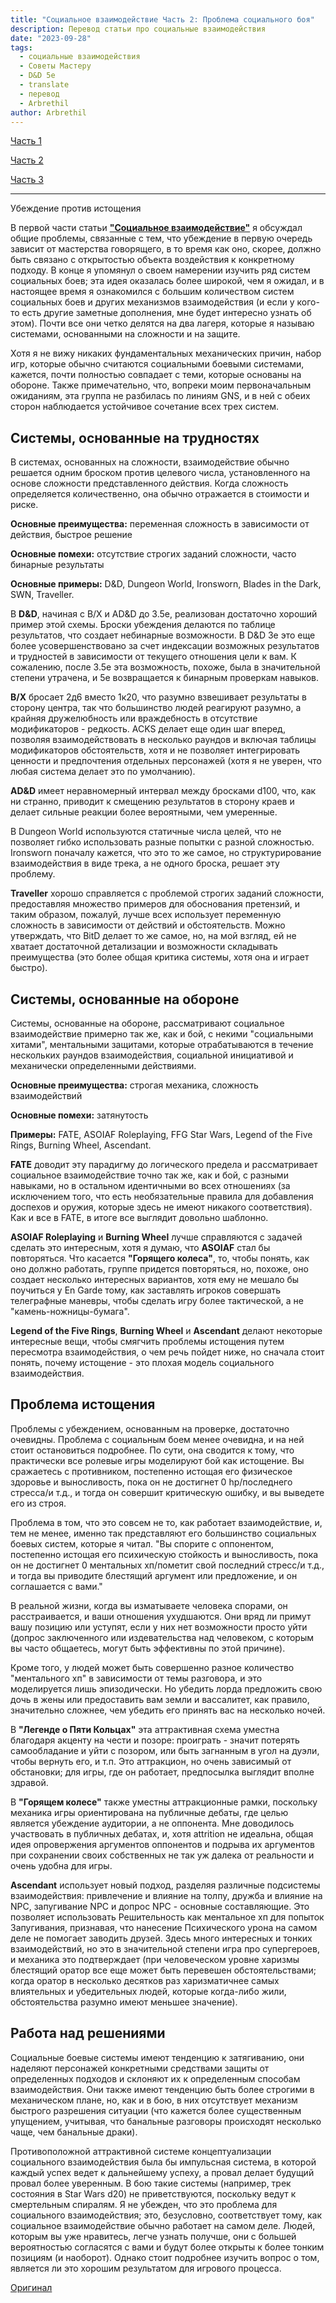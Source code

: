 ```yaml
---
title: "Социальное взаимодействие Часть 2: Проблема социального боя"
description: Перевод статьи про социальные взаимодействия
date: "2023-09-28"
tags:
  - социальные взаимодействия
  - Советы Мастеру
  - D&D 5e
  - translate
  - перевод
  - Arbrethil
author: Arbrethil
---
```


[Часть 1](/posts/translations/arbrethil-social-interactions-1)

[Часть 2](/posts/translations/arbrethil-social-interactions-2)

[Часть 3](/posts/translations/arbrethil-social-interactions-3)

---

Убеждение против истощения

В первой части статьи [**"Социальное взаимодействие"**](/posts/translations/arbrethil-social-interactions-1) я обсуждал общие проблемы, связанные с тем, что убеждение в первую очередь зависит от мастерства говорящего, в то время как оно, скорее, должно быть связано с открытостью объекта воздействия к конкретному подходу. В конце я упомянул о своем намерении изучить ряд систем социальных боев; эта идея оказалась более широкой, чем я ожидал, и в настоящее время я ознакомился с большим количеством систем социальных боев и других механизмов взаимодействия (и если у кого-то есть другие заметные дополнения, мне будет интересно узнать об этом). Почти все они четко делятся на два лагеря, которые я называю системами, основанными на сложности и на защите.

Хотя я не вижу никаких фундаментальных механических причин, набор игр, которые обычно считаются социальными боевыми системами, кажется, почти полностью совпадает с теми, которые основаны на обороне. Также примечательно, что, вопреки моим первоначальным ожиданиям, эта группа не разбилась по линиям GNS, и в ней с обеих сторон наблюдается устойчивое сочетание всех трех систем.

## Системы, основанные на трудностях

В системах, основанных на сложности, взаимодействие обычно решается одним броском против целевого числа, установленного на основе сложности представленного действия. Когда сложность определяется количественно, она обычно отражается в стоимости и риске.

**Основные преимущества:** переменная сложность в зависимости от действия, быстрое решение

**Основные помехи:** отсутствие строгих заданий сложности, часто бинарные результаты

**Основные примеры:** D&D, Dungeon World, Ironsworn, Blades in the Dark, SWN, Traveller.

В **D&D**, начиная с B/X и AD&D до 3.5e, реализован достаточно хороший пример этой схемы. Броски убеждения делаются по таблице результатов, что создает небинарные возможности. В D&D 3e это еще более усовершенствовано за счет индексации возможных результатов и трудностей в зависимости от текущего отношения цели к вам. К сожалению, после 3.5e эта возможность, похоже, была в значительной степени утрачена, и 5e возвращается к бинарным проверкам навыков.

**B/X** бросает 2д6 вместо 1к20, что разумно взвешивает результаты в сторону центра, так что большинство людей реагируют разумно, а крайняя дружелюбность или враждебность в отсутствие модификаторов - редкость. ACKS делает еще один шаг вперед, позволяя взаимодействовать в несколько раундов и включая таблицы модификаторов обстоятельств, хотя и не позволяет интегрировать ценности и предпочтения отдельных персонажей (хотя я не уверен, что любая система делает это по умолчанию).

**AD&D** имеет неравномерный интервал между бросками d100, что, как ни странно, приводит к смещению результатов в сторону краев и делает сильные реакции более вероятными, чем умеренные.

В Dungeon World используются статичные числа целей, что не позволяет гибко использовать разные попытки с разной сложностью. Ironsworn поначалу кажется, что это то же самое, но структурирование взаимодействия в виде трека, а не одного броска, решает эту проблему.

**Traveller** хорошо справляется с проблемой строгих заданий сложности, предоставляя множество примеров для обоснования претензий, и таким образом, пожалуй, лучше всех использует переменную сложность в зависимости от действий и обстоятельств. Можно утверждать, что BitD делает то же самое, но, на мой взгляд, ей не хватает достаточной детализации и возможности складывать преимущества (это более общая критика системы, хотя она и играет быстро).

## Системы, основанные на обороне

Системы, основанные на обороне, рассматривают социальное взаимодействие примерно так же, как и бой, с некими "социальными хитами", ментальными защитами, которые отрабатываются в течение нескольких раундов взаимодействия, социальной инициативой и механически определенными действиями.

**Основные преимущества:** строгая механика, сложность взаимодействий

**Основные помехи:** затянутость

**Примеры:** FATE, ASOIAF Roleplaying, FFG Star Wars, Legend of the Five Rings, Burning Wheel, Ascendant.

**FATE** доводит эту парадигму до логического предела и рассматривает социальное взаимодействие точно так же, как и бой, с разными навыками, но в остальном идентичными во всех отношениях (за исключением того, что есть необязательные правила для добавления доспехов и оружия, которые здесь не имеют никакого соответствия). Как и все в FATE, в итоге все выглядит довольно шаблонно.

**ASOIAF Roleplaying** и **Burning Wheel** лучше справляются с задачей сделать это интересным, хотя я думаю, что **ASOIAF** стал бы повторяться. Что касается **"Горящего колеса"**, то, чтобы понять, как оно должно работать, группе придется повторяться, но, похоже, оно создает несколько интересных вариантов, хотя ему не мешало бы поучиться у En Garde тому, как заставлять игроков совершать телеграфные маневры, чтобы сделать игру более тактической, а не "камень-ножницы-бумага".

**Legend of the Five Rings**, **Burning Wheel** и **Ascendant** делают некоторые интересные вещи, чтобы смягчить проблемы истощения путем пересмотра взаимодействия, о чем речь пойдет ниже, но сначала стоит понять, почему истощение - это плохая модель социального взаимодействия.

## Проблема истощения

Проблемы с убеждением, основанным на проверке, достаточно очевидны. Проблема с социальным боем менее очевидна, и на ней стоит остановиться подробнее. По сути, она сводится к тому, что практически все ролевые игры моделируют бой как истощение. Вы сражаетесь с противником, постепенно истощая его физическое здоровье и выносливость, пока он не достигнет 0 hp/последнего стресса/и т.д., и тогда он совершит критическую ошибку, и вы выведете его из строя.

Проблема в том, что это совсем не то, как работает взаимодействие, и, тем не менее, именно так представляют его большинство социальных боевых систем, которые я читал. "Вы спорите с оппонентом, постепенно истощая его психическую стойкость и выносливость, пока он не достигнет 0 ментальных хп/пометит свой последний стресс/и т.д., и тогда вы приводите блестящий аргумент или предложение, и он соглашается с вами."

В реальной жизни, когда вы изматываете человека спорами, он расстраивается, и ваши отношения ухудшаются. Они вряд ли примут вашу позицию или уступят, если у них нет возможности просто уйти (допрос заключенного или издевательства над человеком, с которым вы часто общаетесь, могут быть эффективны по этой причине).

Кроме того, у людей может быть совершенно разное количество "ментального хп" в зависимости от темы разговора, и это моделируется лишь эпизодически. Но убедить лорда предложить свою дочь в жены или предоставить вам земли и вассалитет, как правило, значительно сложнее, чем убедить его принять вас на несколько ночей.

В **"Легенде о Пяти Кольцах"** эта аттрактивная схема уместна благодаря акценту на чести и позоре: проиграть - значит потерять самообладание и уйти с позором, или быть загнанным в угол на дуэли, чтобы вернуть его, и т.п. Это аттракцион, но очень зависимый от обстановки; для игры, где он работает, предпосылка выглядит вполне здравой.

В **"Горящем колесе"** также уместны аттракционные рамки, поскольку механика игры ориентирована на публичные дебаты, где целью является убеждение аудитории, а не оппонента. Мне доводилось участвовать в публичных дебатах, и, хотя attrition не идеальна, общая идея опровержения аргументов оппонентов и подрыва их аргументов при сохранении своих собственных не так уж далека от реальности и очень удобна для игры.

**Ascendant** использует новый подход, разделяя различные подсистемы взаимодействия: привлечение и влияние на толпу, дружба и влияние на NPC, запугивание NPC и допрос NPC - основные составляющие. Это позволяет использовать Решительность как ментальное хп для попыток Запугивания, признавая, что нанесение Психического урона на самом деле не помогает заводить друзей. Здесь много интересных и тонких взаимодействий, но это в значительной степени игра про супергероев, и механика это подтверждает (при человеческом уровне харизмы блестящий оратор все еще может быть перевешен обстоятельствами; когда оратор в несколько десятков раз харизматичнее самых влиятельных и убедительных людей, которые когда-либо жили, обстоятельства разумно имеют меньшее значение).

## Работа над решениями

Социальные боевые системы имеют тенденцию к затягиванию, они наделяют персонажей конкретными средствами защиты от определенных подходов и склоняют их к определенным способам взаимодействия. Они также имеют тенденцию быть более строгими в механическом плане, но, как и в бою, в них отсутствует механизм быстрого разрешения ситуации (что кажется более существенным упущением, учитывая, что банальные разговоры происходят несколько чаще, чем банальные драки).

Противоположной аттрактивной системе концептуализации социального взаимодействия была бы импульсная система, в которой каждый успех ведет к дальнейшему успеху, а провал делает будущий провал более уверенным. В бою такие системы (например, трек состояния в Star Wars d20) не приветствуются, поскольку ведут к смертельным спиралям. Я не убежден, что это проблема для социального взаимодействия; это, безусловно, соответствует тому, как социальное взаимодействие обычно работает на самом деле. Людей, которым вы уже нравитесь, легче узнать получше, они с большей вероятностью согласятся с вами и будут более открыты к более тонким позициям (и наоборот). Однако стоит подробнее изучить вопрос о том, является ли это хорошим результатом для игрового процесса.

[Оригинал](https://arbrethil.substack.com/p/social-interaction-part-2-the-problem)
